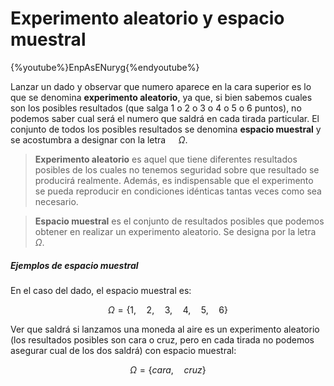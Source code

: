 
# Experimento aleatorio y espacio muestral

{%youtube%}EnpAsENuryg{%endyoutube%}

Lanzar un dado y observar que numero aparece en la cara superior es lo que se denomina __experimento aleatorio__, ya que, si bien sabemos cuales son los posibles resultados (que salga 1 o 2 o 3 o 4 o 5 o 6 puntos), no podemos saber cual será el numero que saldrá en cada tirada particular. El conjunto de todos los posibles resultados se denomina __espacio muestral__ y se acostumbra a designar con la letra $\quad \Omega$.

> __Experimento aleatorio__ es aquel que tiene diferentes resultados posibles de los cuales no tenemos seguridad sobre que resultado se producirá realmente. Además, es indispensable que el experimento se pueda reproducir en condiciones idénticas tantas veces como sea necesario.


> __Espacio muestral__ es el conjunto de resultados posibles que podemos obtener en realizar un experimento aleatorio. Se designa por la letra $\Omega$.

##### Ejemplos de espacio muestral

En el caso del dado, el espacio muestral es:

$$\Omega =\left\{ 1,\quad 2,\quad 3,\quad 4,\quad 5,\quad 6 \right\}$$

Ver que saldrá si lanzamos una moneda al aire es un experimento aleatorio (los resultados posibles son cara o cruz, pero en cada tirada no podemos asegurar cual de los dos saldrá) con espacio muestral:

$$\Omega =\left\{ cara,\quad cruz \right\}$$

